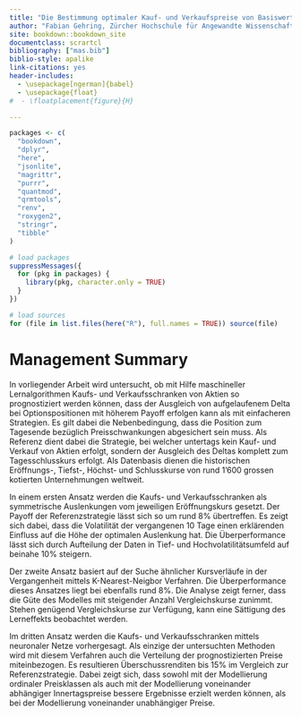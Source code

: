 ```yaml
---
title: "Die Bestimmung optimaler Kauf- und Verkaufspreise von Basiswerten zur Wahrung der täglichen Delta-Neutralität beim Handel von Aktienoptionen mit Hilfe verschiedener Machine Learning Methoden"
author: "Fabian Gehring, Zürcher Hochschule für Angewandte Wissenschaften"
site: bookdown::bookdown_site
documentclass: scrartcl
bibliography: ["mas.bib"]
biblio-style: apalike
link-citations: yes
header-includes:
  - \usepackage[ngerman]{babel}
  - \usepackage{float}
#  - \floatplacement{figure}{H} 

---
```



```r
packages <- c(
  "bookdown",
  "dplyr",
  "here",
  "jsonlite",
  "magrittr",
  "purrr",
  "quantmod",
  "qrmtools",
  "renv",
  "roxygen2",
  "stringr",
  "tibble"
)

# load packages
suppressMessages({
  for (pkg in packages) {
    library(pkg, character.only = TRUE)
  }
})

# load sources
for (file in list.files(here("R"), full.names = TRUE)) source(file)
```


# Management Summary {-#summary}

In vorliegender Arbeit wird untersucht, ob mit Hilfe maschineller Lernalgorithmen Kaufs- und Verkaufsschranken von Aktien so prognostiziert werden können, dass der Ausgleich von aufgelaufenem Delta bei Optionspositionen mit höherem Payoff erfolgen kann als mit einfacheren Strategien. Es gilt dabei die Nebenbedingung, dass die Position zum Tagesende bezüglich Preisschwankungen abgesichert sein muss. Als Referenz dient dabei die Strategie, bei welcher untertags kein Kauf- und Verkauf von Aktien erfolgt, sondern der Ausgleich des Deltas komplett zum Tagesschlusskurs erfolgt.
Als Datenbasis dienen die historischen Eröffnungs-, Tiefst-, Höchst- und Schlusskurse von rund 1'600 grossen kotierten Unternehmungen weltweit. 

In einem ersten Ansatz werden die Kaufs- und Verkaufsschranken als symmetrische Auslenkungen vom jeweiligen Eröffnungskurs gesetzt. Der Payoff der Referenzstrategie lässt sich so um rund 8% übertreffen. Es zeigt sich dabei, dass die Volatilität der vergangenen 10 Tage einen erklärenden Einfluss auf die Höhe der optimalen Auslenkung hat. Die Überperformance lässt sich durch Aufteilung der Daten in Tief- und Hochvolatilitätsumfeld auf beinahe 10% steigern.

Der zweite Ansatz basiert auf der Suche ähnlicher Kursverläufe in der Vergangenheit mittels K-Nearest-Neigbor Verfahren. Die Überperformance dieses Ansatzes liegt bei ebenfalls rund 8%. Die Analyse zeigt ferner, dass die Güte des Modelles mit steigender Anzahl Vergleichskurse zunimmt. Stehen genügend Vergleichskurse zur Verfügung, kann eine Sättigung des Lerneffekts beobachtet werden.

Im dritten Ansatz werden die Kaufs- und Verkaufsschranken mittels neuronaler Netze vorhergesagt. Als einzige der untersuchten Methoden wird mit diesem Verfahren auch die Verteilung der prognostizierten Preise miteinbezogen. Es resultieren Überschussrenditen bis 15% im Vergleich zur Referenzstrategie. Dabei zeigt sich, dass sowohl mit der Modellierung ordinaler Preisklassen als auch mit der Modellierung voneinander abhängiger Innertagspreise bessere Ergebnisse erzielt werden können, als bei der Modellierung voneinander unabhängiger Preise.

